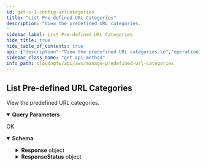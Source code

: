 ```yaml
---
id: get-v-1-config-urlcategories
title: "List Pre-defined URL Categories"
description: "View the predefined URL categories.
"
sidebar_label: List Pre-defined URL Categories
hide_title: true
hide_table_of_contents: true
api: {"description":"View the predefined URL categories.\n","operationId":"get-v1-config-urlcategories","parameters":[{"description":"If the number of predefined URL categories available for retrieval exceeds the maximum you requested, NGFW returns a NextToken value in response. To retrieve the next batch of URL categories, use this token in your next request.\n","in":"query","name":"nexttoken","required":false,"schema":{"title":"Nexttoken","type":"string"}},{"description":"The maximum number of predefined URL categories that you want NGFW to return for this request.\n","in":"query","name":"maxresults","required":false,"schema":{"default":1024,"maximum":1024,"minimum":1,"title":"Maxresults","type":"integer"}}],"responses":{"200":{"content":{"application/json":{"schema":{"additionalProperties":false,"properties":{"Response":{"description":"The API call response.\n","additionalProperties":false,"properties":{"CategoriesRunning":{"description":"Predefined URL categories in run state.\n","items":{"additionalProperties":false,"properties":{"Action":{"description":"Predefined URL category action.\n","title":"Action","type":"string"},"Name":{"description":"Name of the predefined URL category.\n","title":"Name","type":"string"}},"required":["Action","Name"],"title":"PredefinedURLCategory","type":"object"},"title":"Categoriesrunning","type":"array"},"NextToken":{"description":"If the number of predefined URLs available for retrieval exceeds the maximum you requested, NGFW returns a NextToken value in response. To retrieve the next batch of URLs, use this token in your next request.\n","title":"Nexttoken","type":"string"}},"title":"ResponseData","type":"object"},"ResponseStatus":{"description":"The API call response status.\n","additionalProperties":false,"properties":{"ErrorCode":{"default":0,"description":"Default value of a successful response is 0. Any other number indicates an error code.  \n\n400—HTTP bad request\n* InvalidRequestException—Operation failed due to invalid request. For example, unsupported parameter name or value in the request.\n* ResourceNotFoundException—Unable to locate a resource using the parameters you provided.\n* ThrottlingException—Operation failed due to throttling limitations.\n\n500—Bad request \n* InternalServerError—Your request is valid but Cloud NGFW could not perform the operation due to a system issue.\n","title":"Errorcode","type":"integer"},"Reason":{"description":"The error description.\n","title":"Reason","type":"string"}},"title":"Result","type":"object"}},"title":"ListURLPredefinedCategoriesResponse","type":"object"}}},"description":"OK"}},"tags":["ManagePredefinedURLCategories"],"method":"get","path":"/v1/config/urlcategories","servers":[{"url":"https://api.us-east-1.aws.cloudngfw.paloaltonetworks.com"}],"info":{"contact":{},"description":"Use predefined URL categories in security rules to block or allow access to websites.\n","title":"Manage Predefined URL Categories","version":"1.0.0"},"postman":{"name":"List Pre-defined URL Categories","description":{"content":"View the predefined URL categories.\n","type":"text/plain"},"url":{"path":["v1","config","urlcategories"],"host":["{{baseUrl}}"],"query":[{"disabled":false,"description":{"content":"If the number of predefined URL categories available for retrieval exceeds the maximum you requested, NGFW returns a NextToken value in response. To retrieve the next batch of URL categories, use this token in your next request.\n","type":"text/plain"},"key":"nexttoken","value":""},{"disabled":false,"description":{"content":"The maximum number of predefined URL categories that you want NGFW to return for this request.\n","type":"text/plain"},"key":"maxresults","value":""}],"variable":[]},"header":[{"key":"Accept","value":"application/json"}],"method":"GET"}}
sidebar_class_name: "get api-method"
info_path: cloudngfw/api/aws/manage-predefined-url-categories
---
```



## List Pre-defined URL Categories



View the predefined URL categories.


<details style={{"marginBottom":"1rem"}} data-collapsed={false} open={true}><summary style={{}}><strong>Query Parameters</strong></summary><div><ul><ParamsItem className={"paramsItem"} param={{"description":"If the number of predefined URL categories available for retrieval exceeds the maximum you requested, NGFW returns a NextToken value in response. To retrieve the next batch of URL categories, use this token in your next request.\n","in":"query","name":"nexttoken","required":false,"schema":{"title":"Nexttoken","type":"string"}}}></ParamsItem><ParamsItem className={"paramsItem"} param={{"description":"The maximum number of predefined URL categories that you want NGFW to return for this request.\n","in":"query","name":"maxresults","required":false,"schema":{"default":1024,"maximum":1024,"minimum":1,"title":"Maxresults","type":"integer"}}}></ParamsItem></ul></div></details><div><ApiTabs><TabItem label={"200"} value={"200"}><div>

OK

</div><div><MimeTabs groupId={"mime-type"}><TabItem label={"application/json"} value={"application/json"}><SchemaTabs groupId={"schema-tabs"}><TabItem label={"Schema"} value={"Schema"}><details style={{}} data-collapsed={false} open={true}><summary style={{"textAlign":"left"}}><strong>Schema</strong></summary><div style={{"textAlign":"left","marginLeft":"1rem"}}></div><ul style={{"marginLeft":"1rem"}}><SchemaItem collapsible={true} className={"schemaItem"}><details style={{}}><summary style={{}}><strong>Response</strong><span style={{"opacity":"0.6"}}> object</span></summary><div style={{"marginLeft":"1rem"}}><div style={{"marginTop":".5rem","marginBottom":".5rem"}}>

The API call response.


</div><SchemaItem collapsible={true} className={"schemaItem"}><details style={{}}><summary style={{}}><strong>CategoriesRunning</strong><span style={{"opacity":"0.6"}}> object[]</span></summary><div style={{"marginLeft":"1rem"}}><div style={{"marginTop":".5rem","marginBottom":".5rem"}}>

Predefined URL categories in run state.


</div><SchemaItem collapsible={false} name={"Action"} required={false} schemaDescription={"Predefined URL category action.\n"} schemaName={"Action"} qualifierMessage={undefined} defaultValue={undefined}></SchemaItem><SchemaItem collapsible={false} name={"Name"} required={false} schemaDescription={"Name of the predefined URL category.\n"} schemaName={"Name"} qualifierMessage={undefined} defaultValue={undefined}></SchemaItem></div></details></SchemaItem><SchemaItem collapsible={false} name={"NextToken"} required={false} schemaDescription={"If the number of predefined URLs available for retrieval exceeds the maximum you requested, NGFW returns a NextToken value in response. To retrieve the next batch of URLs, use this token in your next request.\n"} schemaName={"Nexttoken"} qualifierMessage={undefined} defaultValue={undefined}></SchemaItem></div></details></SchemaItem><SchemaItem collapsible={true} className={"schemaItem"}><details style={{}}><summary style={{}}><strong>ResponseStatus</strong><span style={{"opacity":"0.6"}}> object</span></summary><div style={{"marginLeft":"1rem"}}><div style={{"marginTop":".5rem","marginBottom":".5rem"}}>

The API call response status.


</div><SchemaItem collapsible={false} name={"ErrorCode"} required={false} schemaDescription={"Default value of a successful response is 0. Any other number indicates an error code.  \n\n400—HTTP bad request\n* InvalidRequestException—Operation failed due to invalid request. For example, unsupported parameter name or value in the request.\n* ResourceNotFoundException—Unable to locate a resource using the parameters you provided.\n* ThrottlingException—Operation failed due to throttling limitations.\n\n500—Bad request \n* InternalServerError—Your request is valid but Cloud NGFW could not perform the operation due to a system issue.\n"} schemaName={"Errorcode"} qualifierMessage={undefined} defaultValue={0}></SchemaItem><SchemaItem collapsible={false} name={"Reason"} required={false} schemaDescription={"The error description.\n"} schemaName={"Reason"} qualifierMessage={undefined} defaultValue={undefined}></SchemaItem></div></details></SchemaItem></ul></details></TabItem><TabItem label={"Example (from schema)"} value={"Example (from schema)"}><ResponseSamples responseExample={"{\n  \"Response\": {\n    \"CategoriesRunning\": [\n      {\n        \"Action\": \"string\",\n        \"Name\": \"string\"\n      }\n    ],\n    \"NextToken\": \"string\"\n  },\n  \"ResponseStatus\": {\n    \"ErrorCode\": 0,\n    \"Reason\": \"string\"\n  }\n}"} language={"json"}></ResponseSamples></TabItem></SchemaTabs></TabItem></MimeTabs></div></TabItem></ApiTabs></div>
      